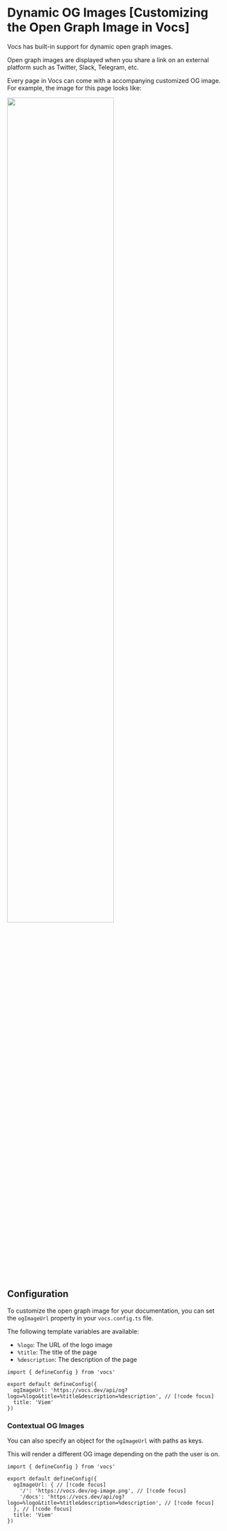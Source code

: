 # Dynamic OG Images [Customizing the Open Graph Image in Vocs]

Vocs has built-in support for dynamic open graph images. 

Open graph images are displayed when you share a link on an external platform such as Twitter, Slack, Telegram, etc.

Every page in Vocs can come with a accompanying customized OG image. For example, the image for this page looks like:

<div style={{ backgroundColor: 'var(--vocs-color_background3)', borderRadius: '4px', display: 'flex', justifyContent: 'center', paddingTop: '40px', paddingBottom: '40px' }}><img width="70%" src="https://vocs.dev/api/og?logo=https://vocs.dev/vocs-logo-dark.svg&title=Dynamic OG Images&description=Customizing the Open Graph Image in Vocs" style={{ borderRadius: '4px' }} /></div>

## Configuration

To customize the open graph image for your documentation, you can set the `ogImageUrl` property in your `vocs.config.ts` file.

The following template variables are available:

- `%logo`: The URL of the logo image
- `%title`: The title of the page
- `%description`: The description of the page

```tsx [vocs.config.ts]
import { defineConfig } from 'vocs'

export default defineConfig({
  ogImageUrl: 'https://vocs.dev/api/og?logo=%logo&title=%title&description=%description', // [!code focus]
  title: 'Viem'
})
```

### Contextual OG Images

You can also specify an object for the `ogImageUrl` with paths as keys.

This will render a different OG image depending on the path the user is on.

```tsx
import { defineConfig } from 'vocs'

export default defineConfig({
  ogImageUrl: { // [!code focus]
    '/': 'https://vocs.dev/og-image.png', // [!code focus]
    '/docs': 'https://vocs.dev/api/og?logo=%logo&title=%title&description=%description', // [!code focus]
  }, // [!code focus]
  title: 'Viem'
})
```